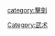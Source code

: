 {{Catnav|頁面分類|...|体育|搏擊運動|武术}}
{{Catnav|頁面分類|...|体育|搏擊運動|擊劍}}

[[Category:武术|Category:武术]]
[[category:擊劍|category:擊劍]]